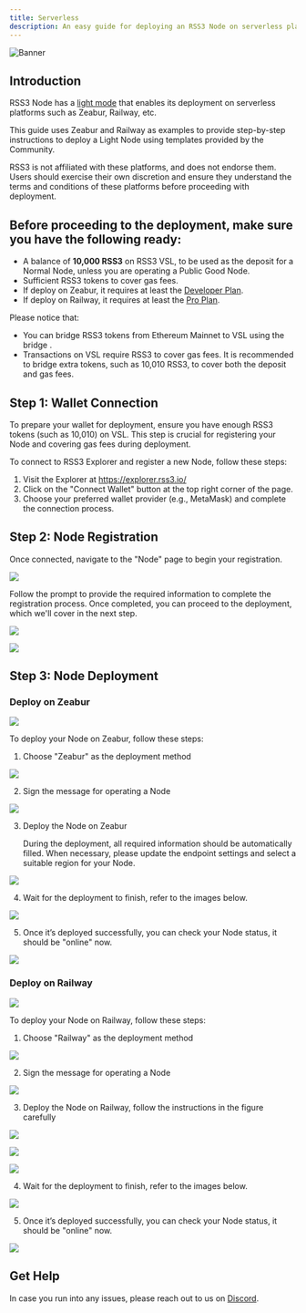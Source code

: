 ```yaml
---
title: Serverless
description: An easy guide for deploying an RSS3 Node on serverless platforms.
---
```


![Banner](./assets/serverless-banner.png)

## Introduction

RSS3 Node has a [light mode](/guide/operator/deployment/light-mode) that enables its deployment on serverless platforms such as Zeabur, Railway, etc.

This guide uses Zeabur and Railway as examples to provide step-by-step instructions to deploy a Light Node using templates provided by the Community.

<Callout>
  RSS3 is not affiliated with these platforms, and does not endorse them. Users should exercise their own discretion and ensure they understand the terms and conditions of these platforms before proceeding with deployment.
</Callout>

## Before proceeding to the deployment, make sure you have the following ready:

- A balance of **10,000 RSS3** on RSS3 VSL, to be used as the deposit for a Normal Node, unless you are operating a Public Good Node.
- Sufficient RSS3 tokens to cover gas fees.
- If deploy on Zeabur, it requires at least the [Developer Plan](https://zeabur.com/pricing).
- If deploy on Railway, it requires at least the [Pro Plan](https://railway.app/pricing).

Please notice that:

- You can bridge RSS3 tokens from Ethereum Mainnet to VSL using the bridge .
- Transactions on VSL require RSS3 to cover gas fees. It is recommended to bridge extra tokens, such as 10,010 RSS3, to cover both the deposit and gas fees.

## Step 1: Wallet Connection

To prepare your wallet for deployment, ensure you have enough RSS3 tokens (such as 10,010) on VSL. This step is crucial for registering your Node and covering gas fees during deployment.

To connect to RSS3 Explorer and register a new Node, follow these steps:

1. Visit the Explorer at https://explorer.rss3.io/
2. Click on the "Connect Wallet" button at the top right corner of the page.
3. Choose your preferred wallet provider (e.g., MetaMask) and complete the connection process.

## Step 2: Node Registration

Once connected, navigate to the "Node" page to begin your registration.

![](./assets/serverless-1.png)

Follow the prompt to provide the required information to complete the registration process. Once completed, you can proceed to the deployment, which we'll cover in the next step.

![](./assets/serverless-2.png)

![](./assets/serverless-3.png)

## Step 3: Node Deployment

### Deploy on Zeabur

![](./assets/zeabur-logo.png)

To deploy your Node on Zeabur, follow these steps:

1. Choose "Zeabur" as the deployment method

![](./assets/zeabur-1.png)

2. Sign the message for operating a Node

![](./assets/zeabur-2.png)

3. Deploy the Node on Zeabur

   During the deployment, all required information should be automatically filled. When necessary, please update the endpoint settings and select a suitable region for your Node.

![](./assets/zeabur-3.png)

4. Wait for the deployment to finish, refer to the images below.

![](./assets/zeabur-4.png)

5. Once it’s deployed successfully, you can check your Node status, it should be "online" now.

![](./assets/zeabur-5.png)

### Deploy on Railway

![](./assets/railway-logo.png)

To deploy your Node on Railway, follow these steps:

1. Choose "Railway" as the deployment method

![](./assets/railway-1.png)

2. Sign the message for operating a Node

![](./assets/railway-2.png)

3. Deploy the Node on Railway, follow the instructions in the figure carefully

![](./assets/railway-3.png)

![](./assets/railway-4.png)

![](./assets/railway-5.png)

4. Wait for the deployment to finish, refer to the images below.

![](./assets/railway-6.png)

5. Once it’s deployed successfully, you can check your Node status, it should be "online" now.

![](./assets/railway-7.png)

## Get Help

In case you run into any issues, please reach out to us on [Discord](https://link.rss3.io/discord).
